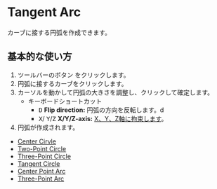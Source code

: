 
# Tangent Arc

<Reference shortcut="" command="Tangent Arc" button="Toolbar"  buttonIcon='button-tangent-ark'/>

カーブに接する円弧を作成できます。

## 基本的な使い方

1. ツールバーのボタン <ButtonIcon type="button-tangent-ark" /> をクリックします。
2. 円弧に接するカーブをクリックします。
3. カーソルを動かして円弧の大きさを調整し、クリックして確定します。
    - <Kst>キーボードショートカット</Kst>
        - <kbd>D</kbd> **Flip direction:** 円弧の方向を反転します。d
        - <kbd>X</kbd>/ <kbd>Y</kbd>/<kbd>Z</kbd> **X/Y/Z-axis:** [X、Y、Z軸に拘束します](/tool/sketching-essentials#constrain-to-an-axis)。
6. 円弧が作成されます。

<VideoPlayer fileName="tangent-arc"/>

- [Center Cirvle](center-circle)
- [Two-Point Circle](two-point-circle)
- [Three-Point Circle](three-point-circle)
- [Tangent Circle](tangent-circle)
- [Center Point Arc](center-point-arc)
- [Three-Point Arc](three-point-arc)



